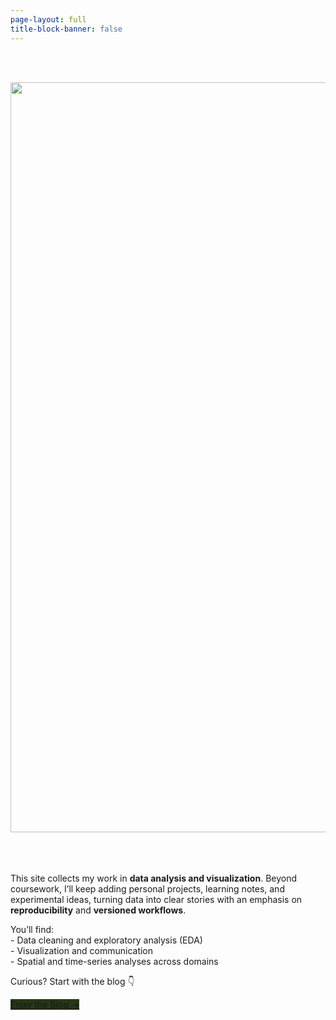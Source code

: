 ```yaml
---
page-layout: full
title-block-banner: false
---
```

<br>
<br>
<p style="text-align:center;">
  <img src="image/index.png" style="max-width:100%; height:auto; width:1200px;">
</p>
<br>
<br>
<br>
This site collects my work in **data analysis and visualization**. Beyond coursework, I’ll keep adding personal projects, learning notes, and experimental ideas, turning data into clear stories with an emphasis on **reproducibility** and **versioned workflows**.

You’ll find:  
- Data cleaning and exploratory analysis (EDA)  
- Visualization and communication  
- Spatial and time-series analyses across domains   

Curious? Start with the blog 👇

[Enter the Blog →](blog.html){.btn .btn-primary .mt-2 role="button" style="background-color:#283618;border-color:#283618;"}
